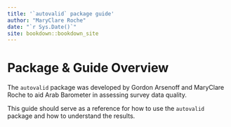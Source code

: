 ```yaml
---
title: '`autovalid` package guide'
author: "MaryClare Roche"
date: "`r Sys.Date()`"
site: bookdown::bookdown_site
---
```


# Package & Guide Overview {.unnumbered}

The `autovalid` package was developed by Gordon Arsenoff and MaryClare Roche to aid Arab Barometer in assessing survey data quality.

This guide should serve as a reference for how to use the `autovalid` package and how to understand the results.
